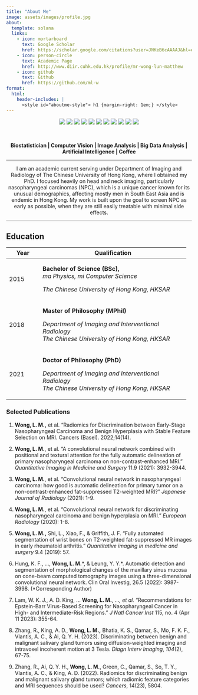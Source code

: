 ```yaml
---
title: "About Me"
image: assets/images/profile.jpg
about:
  template: solana
  links:
    - icon: mortarboard
      text: Google Scholar
      href: https://scholar.google.com/citations?user=JNKeB6cAAAAJ&hl=en
    - icon: person-circle
      text: Academic Page
      href: http://www.diir.cuhk.edu.hk/profile/mr-wong-lun-matthew
    - icon: github
      text: Github
      href: https://github.com/ml-w
format:
  html:
    header-includes: |
      <style id="aboutme-style"> h1 {margin-right: 1em;} </style> 
---
```


```{=html}
<div style="text-align: center">
<img src="https://img.shields.io/badge/Python-3766AB?style=flat&logo=Python&logoColor=white"> 
<img src="https://img.shields.io/badge/Qt-41CD52?style=flat&logo=qt&logoColor=white"> 
<img src="https://img.shields.io/badge/Docker-148CFF?style=flat&logo=Docker&logoColor=white"> 
<img src="https://img.shields.io/badge/C%2B%2B-00599C?style=flat&logo=c%2B%2B&logoColor=white"> 
<img src="https://img.shields.io/badge/OpenCV-5C3EE8?style=flat&logo=opencv&logoColor=white"> 
<img src="https://img.shields.io/badge/Pytorch-FF3232?style=flat&logo=Pytorch&logoColor=white"> 
<img src="https://img.shields.io/badge/CMake-064F8C?style=flat&logo=CMake&logoColor=white"> 
<img src="https://img.shields.io/badge/r-%23276DC3.svg?style=flat&logo=r&logoColor=whit">
<img src="https://img.shields.io/badge/ScikitLearn-F7931E?style=flat&logo=scikitlearn&logoColor=white"> 
<img src="https://img.shields.io/badge/Numpy-1E8449?style=flat&logo=Numpy&logoColor=white">
<img src="https://img.shields.io/badge/Pandas-150458?style=flat&logo=pandas&logoColor=white">
</div>
```
<br>

::: {style="text-align: center;"}
**Biostatistician \| Computer Vision \| Image Analysis \| Big Data Analysis \| Artificial Intelligence \| Coffee** <i class="bi-cup-hot-fill"></i>

------------------------------------------------------------------------

I am an academic current serving under Department of Imaging and Radiology of The Chinese University of Hong Kong, where I obtained my PhD. I focused heavily on head and neck imaging, particularly nasopharyngeal carcinomas (NPC), which is a unique cancer known for its unusual demographics, affecting mostly men in South East Asia and is endemic in Hong Kong. My work is built upon the goal to screen NPC as early as possible, when they are still easily treatable with minimal side effects.
:::

------------------------------------------------------------------------

## Education

+------------+--------------------------------------------------------+
| Year       | Qualification                                          |
+============+========================================================+
| 2015       | **Bachelor of Science (BSc),** *\                      |
|            | ma Physics, mi Computer Science*                       |
|            |                                                        |
|            | *The Chinese University of Hong Kong, HKSAR*           |
+------------+--------------------------------------------------------+
| 2018       | **Master of Philosophy (MPhil)**                       |
|            |                                                        |
|            | *Department of Imaging and Interventional Radiology\   |
|            | The Chinese University of Hong Kong, HKSAR*            |
+------------+--------------------------------------------------------+
| 2021       | **Doctor of Philosophy (PhD)**                         |
|            |                                                        |
|            | *Department of Imaging and Interventional Radiology\   |
|            | The Chinese University of Hong Kong, HKSAR*            |
+------------+--------------------------------------------------------+

### Selected Publications

1.  **Wong, L. M.,** et al. “Radiomics for Discrimination between Early-Stage Nasopharyngeal Carcinoma and Benign Hyperplasia with Stable Feature Selection on MRI. Cancers (Basel). 2022;14(14).

2.  **Wong, L. M.**, et al. “A convolutional neural network combined with positional and textural attention for the fully automatic delineation of primary nasopharyngeal carcinoma on non-contrast-enhanced MRI.” *Quantitative Imaging in Medicine and Surgery* 11.9 (2021): 3932-3944.

3.  **Wong, L. M.**, et al. "Convolutional neural network in nasopharyngeal carcinoma: how good is automatic delineation for primary tumor on a non-contrast-enhanced fat-suppressed T2-weighted MRI?" *Japanese Journal of Radiology* (2021): 1-9.

4.  **Wong, L. M.**, et al. "Convolutional neural network for discriminating nasopharyngeal carcinoma and benign hyperplasia on MRI." *European Radiology* (2020): 1-8.

5.  **Wong, L. M.,** Shi, L., Xiao, F., & Griffith, J. F. “Fully automated segmentation of wrist bones on T2-weighted fat-suppressed MR images in early rheumatoid arthritis.” *Quantitative imaging in medicine and surgery* 9.4 (2019): 57.

6.  Hung, K. F., …, **Wong, L. M.**\*, & Leung, Y. Y.\*. Automatic detection and segmentation of morphological changes of the maxillary sinus mucosa on cone-beam computed tomography images using a three-dimensional convolutional neural network. Clin Oral Investig, 26.5 (2022): 3987-3998. (\*Corresponding Author)

7.  Lam, W. K. J., A. D. King, … **Wong, L. M.**, …*, et al.* "Recommendations for Epstein-Barr Virus-Based Screening for Nasopharyngeal Cancer in High- and Intermediate-Risk Regions." *J Natl Cancer Inst* 115, no. 4 (Apr 11 2023): 355-64.

8.  Zhang, R., King, A. D., **Wong, L. M.,** Bhatia, K. S., Qamar, S., Mo, F. K. F., Vlantis, A. C., & Ai, Q. Y. H. (2023). Discriminating between benign and malignant salivary gland tumors using diffusion-weighted imaging and intravoxel incoherent motion at 3 Tesla. *Diagn Interv Imaging*, *104*(2), 67-75.

9.  Zhang, R., Ai, Q. Y. H., **Wong, L. M.**, Green, C., Qamar, S., So, T. Y., Vlantis, A. C., & King, A. D. (2022). Radiomics for discriminating benign and malignant salivary gland tumors; which radiomic feature categories and MRI sequences should be used? *Cancers*, 14(23), 5804.